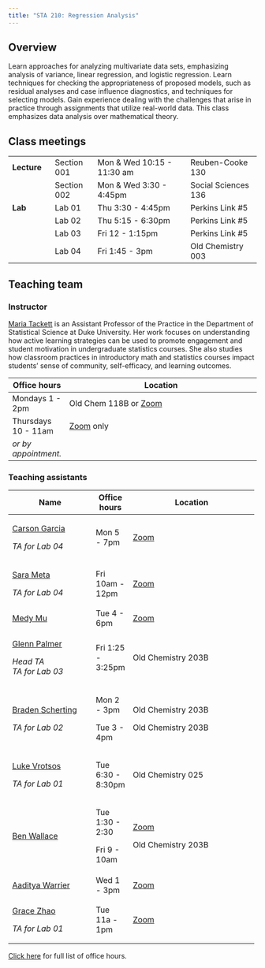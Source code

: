 ```yaml
---
title: "STA 210: Regression Analysis"
---
```


## Overview

Learn approaches for analyzing multivariate data sets, emphasizing analysis of variance, linear regression, and logistic regression. Learn techniques for checking the appropriateness of proposed models, such as residual analyses and case influence diagnostics, and techniques for selecting models. Gain experience dealing with the challenges that arise in practice through assignments that utilize real-world data. This class emphasizes data analysis over mathematical theory.

## Class meetings

|             |             |                            |                     |
|-------------|-------------|----------------------------|---------------------|
| **Lecture** | Section 001 | Mon & Wed 10:15 - 11:30 am | Reuben-Cooke 130    |
|             | Section 002 | Mon & Wed 3:30 - 4:45pm    | Social Sciences 136 |
| **Lab**     | Lab 01      | Thu 3:30 - 4:45pm          | Perkins Link #5     |
|             | Lab 02      | Thu 5:15 - 6:30pm          | Perkins Link #5     |
|             | Lab 03      | Fri 12 - 1:15pm            | Perkins Link #5     |
|             | Lab 04      | Fri 1:45 - 3pm             | Old Chemistry 003   |

## Teaching team

### Instructor

[Maria Tackett](https://www2.stat.duke.edu/~mt324) is an Assistant Professor of the Practice in the Department of Statistical Science at Duke University. Her work focuses on understanding how active learning strategies can be used to promote engagement and student motivation in undergraduate statistics courses. She also studies how classroom practices in introductory math and statistics courses impact students' sense of community, self-efficacy, and learning outcomes.

| Office hours         | Location                                                                                         |
|----------------------|--------------------------------------------------------------------------------------------------|
| Mondays 1 - 2pm      | Old Chem 118B or [Zoom](https://sakai.duke.edu/portal/site/e6f58eb4-029a-4130-bfa3-e5555d967a43) |
| Thursdays 10 - 11am  | [Zoom](https://sakai.duke.edu/portal/site/e6f58eb4-029a-4130-bfa3-e5555d967a43) only             |
| *or by appointment.* |                                                                                                  |

### Teaching assistants

+------------------------------------------------------+-------------------+---------------------------------------------------------------------------------+
| Name                                                 | Office hours      | Location                                                                        |
+======================================================+===================+=================================================================================+
| [Carson Garcia](mailto:carson.garcia@duke.edu)       | Mon 5 - 7pm       | [Zoom](https://sakai.duke.edu/portal/site/e6f58eb4-029a-4130-bfa3-e5555d967a43) |
|                                                      |                   |                                                                                 |
| *TA for Lab 04*                                      |                   |                                                                                 |
+------------------------------------------------------+-------------------+---------------------------------------------------------------------------------+
| [Sara Meta](mailto:sara.mehta@duke.edu)              | Fri 10am - 12pm   | [Zoom](https://sakai.duke.edu/portal/site/e6f58eb4-029a-4130-bfa3-e5555d967a43) |
|                                                      |                   |                                                                                 |
| *TA for Lab 04*                                      |                   |                                                                                 |
+------------------------------------------------------+-------------------+---------------------------------------------------------------------------------+
| [Medy Mu](mailto:han.mu@duke.edu)                    | Tue 4 - 6pm       | [Zoom](https://sakai.duke.edu/portal/site/e6f58eb4-029a-4130-bfa3-e5555d967a43) |
+------------------------------------------------------+-------------------+---------------------------------------------------------------------------------+
| [Glenn Palmer](mailto:glenn.palmer@duke.edu)         | Fri 1:25 - 3:25pm | Old Chemistry 203B                                                              |
|                                                      |                   |                                                                                 |
| *Head TA\                                            |                   |                                                                                 |
| TA for Lab 03*                                       |                   |                                                                                 |
+------------------------------------------------------+-------------------+---------------------------------------------------------------------------------+
| [Braden Scherting](mailto:braden.scherting@duke.edu) | Mon 2 - 3pm       | Old Chemistry 203B                                                              |
|                                                      |                   |                                                                                 |
| *TA for Lab 02*                                      | Tue 3 - 4pm       | Old Chemistry 203B                                                              |
+------------------------------------------------------+-------------------+---------------------------------------------------------------------------------+
| [Luke Vrotsos](mailto:luke.vrotsos@duke.edu)         | Tue 6:30 - 8:30pm | Old Chemistry 025                                                               |
|                                                      |                   |                                                                                 |
| *TA for Lab 01*                                      |                   |                                                                                 |
+------------------------------------------------------+-------------------+---------------------------------------------------------------------------------+
| [Ben Wallace](mailto:ben.wallace@duke.edu)           | Tue 1:30 - 2:30   | [Zoom](https://sakai.duke.edu/portal/site/e6f58eb4-029a-4130-bfa3-e5555d967a43) |
|                                                      |                   |                                                                                 |
|                                                      | Fri 9 - 10am      | Old Chemistry 203B                                                              |
+------------------------------------------------------+-------------------+---------------------------------------------------------------------------------+
| [Aaditya Warrier](mailto:aaditya.warrier@duke.edu)   | Wed 1 - 3pm       | [Zoom](https://sakai.duke.edu/portal/site/e6f58eb4-029a-4130-bfa3-e5555d967a43) |
+------------------------------------------------------+-------------------+---------------------------------------------------------------------------------+
| [Grace Zhao](mailto:zhihui.zhao@duke.edu)            | Tue 11a - 1pm     | [Zoom](https://sakai.duke.edu/portal/site/e6f58eb4-029a-4130-bfa3-e5555d967a43) |
|                                                      |                   |                                                                                 |
| *TA for Lab 01*                                      |                   |                                                                                 |
+------------------------------------------------------+-------------------+---------------------------------------------------------------------------------+

[Click here](https://docs.google.com/spreadsheets/d/1Ay1GxqU2HDpFwnNLZxv0baIAa1lJwUVdtvmprPdkefk/edit?usp=sharing) for full list of office hours.
